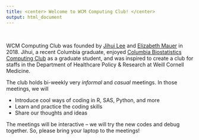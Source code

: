 ```yaml
---
title: <center> Welcome to WCM Computing Club! </center>
output: html_document
---
```


<br>

WCM Computing Club was founded by [Jihui Lee](https://jihuilee.com) and [Elizabeth Mauer](http://hpr.weill.cornell.edu/divisions/biostatistics/Elizabeth_Mauer.html) in 2018. Jihui, a recent Columbia graduate, enjoyed [Columbia Biostatistics Computing Club](https://columbia-computing-club.github.io) as a graduate student, and was inspired to create a club for staffs in the Department of Healthcare Policy & Research at Weill Cornell Medicine.

The club holds bi-weekly very *informal* and *casual* meetings. In those meetings, we will

- Introduce cool ways of coding in R, SAS, Python, and more
- Learn and practice the coding skills
- Share our thoughts and ideas

The meetings will be interactive -- we will try the new codes and debug together. So, please bring your laptop to the meetings! 